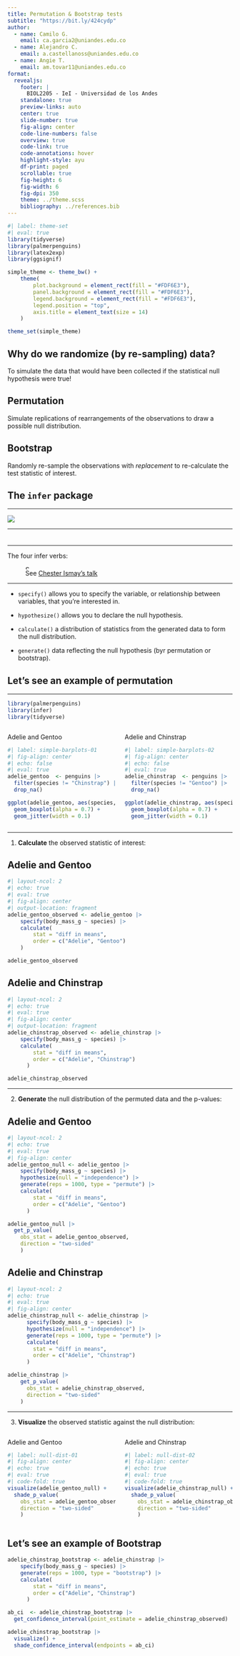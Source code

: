 ```yaml
---
title: Permutation & Bootstrap tests
subtitle: "https://bit.ly/424cydp"
author:
  - name: Camilo G.
    email: ca.garcia2@uniandes.edu.co
  - name: Alejandro C.
    email: a.castellanoss@uniandes.edu.co
  - name: Angie T.
    email: am.tovar11@uniandes.edu.co
format:
  revealjs:
    footer: |
      BIOL2205 - IeI - Universidad de los Andes
    standalone: true
    preview-links: auto
    center: true
    slide-number: true
    fig-align: center
    code-line-numbers: false
    overview: true
    code-link: true
    code-annotations: hover
    highlight-style: ayu
    df-print: paged
    scrollable: true
    fig-height: 6
    fig-width: 6
    fig-dpi: 350
    theme: ../theme.scss
    bibliography: ../references.bib
---
```


```r
#| label: theme-set
#| eval: true
library(tidyverse)
library(palmerpenguins)
library(latex2exp)
library(ggsignif)

simple_theme <- theme_bw() +
    theme(
        plot.background = element_rect(fill = "#FDF6E3"),
        panel.background = element_rect(fill = "#FDF6E3"),
        legend.background = element_rect(fill = "#FDF6E3"),
        legend.position = "top",
        axis.title = element_text(size = 14)
    )

theme_set(simple_theme)
```

## Why do we randomize (by re-sampling) data?

To simulate the data that would have been collected if the statistical null hypothesis were true!

## Permutation

Simulate replications of rearrangements of the observations to draw a possible null distribution.

## Bootstrap

Randomly re-sample the observations with *replacement* to re-calculate the test statistic of interest.

## The `infer` package {.smaller}

------------------------------------------------------------------------

![](figs/infer-logo.png){fig-align="center"}

------------------------------------------------------------------------

![](figs/infer-pipeline.png){fig-align="center" width="8"}

------------------------------------------------------------------------

The four infer verbs:

![See [Chester Ismay's talk](https://github.com/ismayc/talks/tree/master/ness-infer)](figs/infer-verbs-fig.png){fig-align="center" width="8"}

------------------------------------------------------------------------


-   `specify()` allows you to specify the variable, or relationship between variables, that you're interested in.

-   `hypothesize()` allows you to declare the null hypothesis.

-   `calculate()` a distribution of statistics from the generated data to form the null distribution.

-   `generate()` data reflecting the null hypothesis (byr permutation or bootstrap).


## Let's see an example of permutation

***

```r
library(palmerpenguins)
library(infer)
library(tidyverse)
```


::: columns

::: {.column width="50%"}
Adelie and Gentoo
```r
#| label: simple-barplots-01
#| fig-align: center
#| echo: false
#| eval: true
adelie_gentoo  <- penguins |> 
  filter(species != "Chinstrap") |> 
  drop_na()

ggplot(adelie_gentoo, aes(species, body_mass_g, fill = species)) +
  geom_boxplot(alpha = 0.7) +
  geom_jitter(width = 0.1)
```
:::

::: {.column width="50%"}
Adelie and Chinstrap

```r
#| label: simple-barplots-02
#| fig-align: center
#| echo: false
#| eval: true
adelie_chinstrap  <- penguins |> 
  filter(species != "Gentoo") |> 
  drop_na()

ggplot(adelie_chinstrap, aes(species, body_mass_g, fill = species)) +
  geom_boxplot(alpha = 0.7) +
  geom_jitter(width = 0.1)
```
:::
:::


------------------------------------------------------------------------

1.  **Calculate** the observed statistic of interest:

::: {.panel-tabset}

## Adelie and Gentoo

```r
#| layout-ncol: 2
#| echo: true
#| eval: true
#| fig-align: center
#| output-location: fragment
adelie_gentoo_observed <- adelie_gentoo |>
    specify(body_mass_g ~ species) |>
    calculate(
        stat = "diff in means",
        order = c("Adelie", "Gentoo")
    )

adelie_gentoo_observed
```

## Adelie and Chinstrap

```r
#| layout-ncol: 2
#| echo: true
#| eval: true
#| fig-align: center
#| output-location: fragment
adelie_chinstrap_observed <- adelie_chinstrap |> 
    specify(body_mass_g ~ species) |> 
    calculate(
        stat = "diff in means", 
        order = c("Adelie", "Chinstrap")
      )

adelie_chinstrap_observed
```
:::
------------------------------------------------------------------------

2.  **Generate** the null distribution of the permuted data and the p-values:

::: {.panel-tabset}
## Adelie and Gentoo
```r
#| layout-ncol: 2
#| echo: true
#| eval: true
#| fig-align: center
adelie_gentoo_null <- adelie_gentoo |> 
    specify(body_mass_g ~ species) |> 
    hypothesize(null = "independence") |> 
    generate(reps = 1000, type = "permute") |> 
    calculate(
        stat = "diff in means", 
        order = c("Adelie", "Gentoo")
      )

adelie_gentoo_null |> 
  get_p_value(
    obs_stat = adelie_gentoo_observed, 
    direction = "two-sided"
    )
```

## Adelie and Chinstrap
```r
#| layout-ncol: 2
#| echo: true
#| eval: true
#| fig-align: center
adelie_chinstrap_null <- adelie_chinstrap |> 
      specify(body_mass_g ~ species) |> 
      hypothesize(null = "independence") |> 
      generate(reps = 1000, type = "permute") |> 
      calculate(
        stat = "diff in means", 
        order = c("Adelie", "Chinstrap")
      )

adelie_chinstrap |> 
    get_p_value(
      obs_stat = adelie_chinstrap_observed, 
      direction = "two-sided"
    )
```
:::

------------------------------------------------------------------------

3.  **Visualize** the observed statistic against the null distribution:


::: columns

::: {.column width="50%"}
Adelie and Gentoo
```r
#| label: null-dist-01
#| fig-align: center
#| echo: true
#| eval: true
#| code-fold: true
visualize(adelie_gentoo_null) +
  shade_p_value(
    obs_stat = adelie_gentoo_observed, 
    direction = "two-sided"
    )
```
:::

::: {.column width="50%"}
Adelie and Chinstrap
```r
#| label: null-dist-02
#| fig-align: center
#| echo: true
#| eval: true
#| code-fold: true
visualize(adelie_chinstrap_null) +
  shade_p_value(
    obs_stat = adelie_chinstrap_observed, 
    direction = "two-sided"
    )
```
:::
:::

## Let's see an example of Bootstrap

```r
adelie_chinstrap_bootstrap <- adelie_chinstrap |> 
    specify(body_mass_g ~ species) |> 
    generate(reps = 1000, type = "bootstrap") |> 
    calculate(
        stat = "diff in means", 
        order = c("Adelie", "Chinstrap")
      )

ab_ci  <- adelie_chinstrap_bootstrap |> 
  get_confidence_interval(point_estimate = adelie_chinstrap_observed)

adelie_chinstrap_bootstrap |> 
  visualize() +
  shade_confidence_interval(endpoints = ab_ci)
```